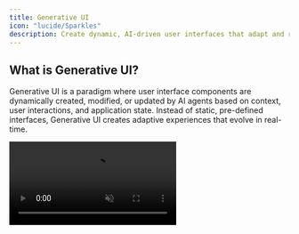 ```yaml
---
title: Generative UI
icon: "lucide/Sparkles"
description: Create dynamic, AI-driven user interfaces that adapt and respond to user interactions and agent state.
---
```


## What is Generative UI?

Generative UI is a paradigm where user interface components are dynamically created, modified, or updated by AI agents based on context, user interactions, and application state. Instead of static, pre-defined interfaces, Generative UI creates adaptive experiences that evolve in real-time.

<video src="/images/coagents/agentic-generative-ui.mp4" className="rounded-lg shadow-xl" loop playsInline controls autoPlay muted />

This approach enables AI agents to not just respond with text, but to create rich, interactive experiences tailored to each user's specific needs and context.

## Why Use Generative UI?

Generative UI transforms how users interact with AI applications:

### **Contextual Interfaces**
UI components adapt to the current conversation, user needs, and application state, providing exactly the right interface at the right time.

### **Rich Interactions**
Move beyond text-only responses to create forms, visualizations, interactive elements, and custom components that enhance user experience.

### **Real-time Adaptation**
Interfaces update dynamically as agent state changes, providing users with live feedback and visibility into agent progress.

### **Personalized Experiences**
Each user can receive UI components tailored to their specific context, preferences, and current task.

### **Enhanced Engagement**
Interactive elements keep users engaged and provide multiple ways to interact with and guide AI agents.

## Common Generative UI Patterns

### **Dynamic Forms**
AI agents generate forms based on the information they need to collect, adapting fields and validation based on user responses.

### **Interactive Visualizations**
Charts, graphs, and visual representations that update in real-time as agents process data or user inputs change.

### **Contextual Actions**
Buttons and controls that appear based on current context, offering relevant actions users can take at each step.

### **Progressive Disclosure**
Interfaces that reveal additional options and information as users progress through workflows or as agents gather more context.

### **State Visualization**
UI components that show the current state of agent processing, including progress indicators, status updates, and intermediate results.

## Types of Generative UI

### **Tool-based Generative UI**
UI components generated as part of agent tool calls, creating interfaces for specific actions or data collection.

### **State-based Generative UI**
Interfaces that reflect and visualize the current state of AI agents, updating as agent state changes.

### **Response-embedded UI**
Interactive components embedded directly within agent responses, creating rich, actionable content.

### **Workflow UI**
Multi-step interfaces that guide users through complex processes, adapting based on user choices and agent recommendations.

## When to Use Generative UI

Consider Generative UI when your application needs:

- **Rich user interactions** beyond simple text exchange
- **Dynamic data collection** with forms that adapt to context
- **Real-time feedback** showing agent progress and state
- **Complex workflows** that benefit from guided interfaces
- **Data visualization** that updates based on agent analysis
- **User engagement** through interactive elements
- **Contextual actions** that change based on current state

## Implementation Considerations

### **User Experience**
- Ensure generated UI follows consistent design patterns
- Provide clear feedback when interfaces are updating
- Maintain accessibility standards across generated components

### **Performance**
- Consider the impact of dynamic UI generation on application performance
- Implement efficient state management for real-time updates

### **Flexibility**
- Design systems that can accommodate various types of generated content
- Plan for graceful degradation when UI generation fails

---

## Ready to Implement Generative UI?

Generative UI can be implemented across all CopilotKit integrations, with each framework offering different approaches for creating dynamic, AI-driven interfaces.

**Choose your integration above to see framework-specific implementation guides and examples.** 